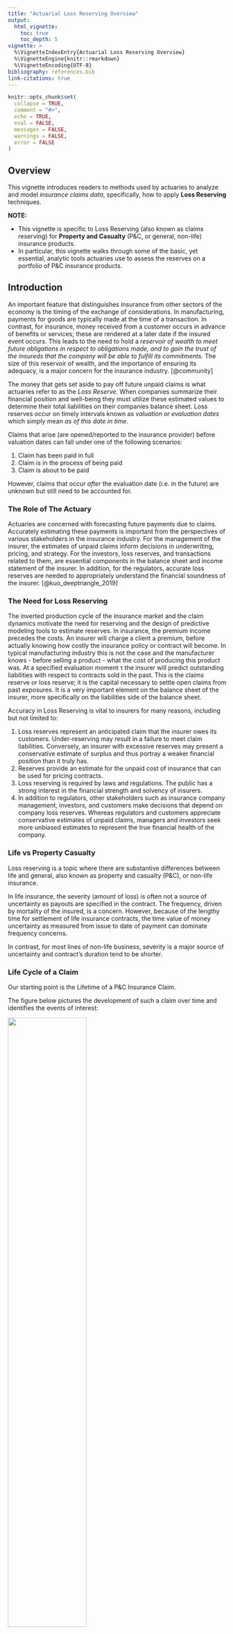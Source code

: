 ```yaml
---
title: "Actuarial Loss Reserving Overview"
output: 
  html_vignette:
    toc: true
    toc_depth: 5
vignette: >
  %\VignetteIndexEntry{Actuarial Loss Reserving Overview}
  %\VignetteEngine{knitr::rmarkdown}
  %\VignetteEncoding{UTF-8}
bibliography: references.bib
link-citations: true
---
```


```r
knitr::opts_chunk$set(
  collapse = TRUE,
  comment = "#>",
  echo = TRUE,
  eval = FALSE,
  messages = FALSE,
  warnings = FALSE,
  error = FALSE
)
```

## Overview {#Overview}

This vignette introduces readers to methods used by actuaries to analyze and model *insurance claims data*, specifically, how to apply **Loss Reserving** techniques.

**NOTE:** 

-   This vignette is specific to Loss Reserving (also known as claims reserving) for **Property and Casualty** (P&C, or general, non-life) insurance products.
-   In particular, this vignette walks through some of the basic, yet essential, analytic tools actuaries use to assess the reserves on a portfolio of P&C insurance products.

## Introduction {#Intro}

An important feature that distinguishes insurance from other sectors of the economy is the timing of the exchange of considerations. In manufacturing, payments for goods are typically made at the time of a transaction. In contrast, for insurance, money received from a customer occurs in advance of benefits or services; these are rendered at a later date if the insured event occurs. This leads to the need to hold a *reservoir of wealth to meet future obligations in respect to obligations made, and to gain the trust of the insureds that the company will be able to fulfill its commitments*. The size of this reservoir of wealth, and the importance of ensuring its adequacy, is a major concern for the insurance industry. [@community]

The money that gets set aside to pay off future unpaid claims is what actuaries refer to as the *Loss Reserve*. When companies summarize their financial position and well-being they must utilize these estimated values to determine their total liabilities on their companies balance sheet. Loss reserves occur on timely intervals known as *valuation or evaluation dates* which simply mean *as of this date in time*.

Claims that arise (are opened/reported to the insurance provider) before valuation dates can fall under one of the following scenarios:

1.  Claim has been paid in full
2.  Claim is in the process of being paid
3.  Claim is about to be paid

However, claims that occur *after* the evaluation date (i.e. in the future) are unknown but still need to be accounted for.

### The Role of The Actuary {#RoleofActuary}

Actuaries are concerned with forecasting future payments due to claims. Accurately estimating these payments is important from the perspectives of various stakeholders in the insurance industry. For the management of the insurer, the estimates of unpaid claims inform decisions in underwriting, pricing, and strategy. For the investors, loss reserves, and transactions related to them, are essential components in the balance sheet and income statement of the insurer. In addition, for the regulators, accurate loss reserves are needed to appropriately understand the financial soundness of the insurer. [@kuo_deeptriangle_2019]

### The Need for Loss Reserving {#TheNeedForLossReserving}

The inverted production cycle of the insurance market and the claim dynamics motivate the need for reserving and the design of predictive modeling tools to estimate reserves. In insurance, the premium income precedes the costs. An insurer will charge a client a premium, before actually knowing how costly the insurance policy or contract will become. In typical manufacturing industry this is not the case and the manufacturer knows - before selling a product - what the cost of producing this product was. At a specified evaluation moment τ the insurer will predict outstanding liabilities with respect to contracts sold in the past. This is the claims reserve or loss reserve; it is the capital necessary to settle open claims from past exposures. It is a very important element on the balance sheet of the insurer, more specifically on the liabilities side of the balance sheet.

Accuracy in Loss Reserving is vital to insurers for many reasons, including but not limited to:

1.  Loss reserves represent an anticipated claim that the insurer owes its customers. Under-reserving may result in a failure to meet claim liabilities. Conversely, an insurer with excessive reserves may present a conservative estimate of surplus and thus portray a weaker financial position than it truly has.
2.  Reserves provide an estimate for the unpaid cost of insurance that can be used for pricing contracts.
3.  Loss reserving is required by laws and regulations. The public has a strong interest in the financial strength and solvency of insurers.
4.  In addition to regulators, other stakeholders such as insurance company management, investors, and customers make decisions that depend on company loss reserves. Whereas regulators and customers appreciate conservative estimates of unpaid claims, managers and investors seek more unbiased estimates to represent the true financial health of the company.

### Life vs Property Casualty {#LifevsNonLife}

Loss reserving is a topic where there are substantive differences between life and general, also known as property and casualty (P&C), or non-life insurance.

In life insurance, the severity (amount of loss) is often not a source of uncertainty as payouts are specified in the contract. The frequency, driven by mortality of the insured, is a concern. However, because of the lengthy time for settlement of life insurance contracts, the time value of money uncertainty as measured from issue to date of payment can dominate frequency concerns.

In contrast, for most lines of non-life business, severity is a major source of uncertainty and contract's duration tend to be shorter.

### Life Cycle of a Claim

Our starting point is the Lifetime of a P&C Insurance Claim.

The figure below pictures the development of such a claim over time and identifies the events of interest:

![](https://openacttexts.github.io/Loss-Data-Analytics/LossDataAnalytics_files/figure-html/tikz-run-off-1.png){width="60%"}

The insured event or accident occurs at time $t_{occ}$. This incident is reported to the insurance company at time $t_{rep}$, after some delay. If the filed claim is accepted by the insurance company, payments will follow to reimburse the financial loss of the policyholder. In this example the insurance company compensates the incurred loss with loss payments at times $t_1$, $t_2$ and $t_3$. Eventually, the claim settles or closes at time $t_{set}$.

### Closed, IBNR, and RBNS Claims {#ClosedIBNRandRBNSClaims}

*Claim Status* is an important field in the claims dataset. It represents what section of the Life Cycle represented above a claim is currently undergoing. There are three possible situations for a claim's status:

1.  Closed
2.  Reported but Note Full Settled (RBNS)
3.  Incurred but not Reported (IBNR)

*Note: for convenience and simplicity, we are assuming that a closed claim cannot re-open*.

#### Closed Claims {#ClosedClaims}

For claims that are closed, the complete development has already been observed. With the red line in the figure below indicating the present moment, all events from the claim's development take place before the present moment. Hence, these events are observed at the present moment.

[![](https://openacttexts.github.io/Loss-Data-Analytics/LossDataAnalytics_files/figure-html/tikz-closed-1.png "Lifetime of a Closed Claim"){width="60%"}](%7B#ClosedClaims%7D)

#### RBNS Claims {#RBNSClaims}

An [*RBNS*](https://openacttexts.github.io/Loss-Data-Analytics/C-LossReserves.html#) claim is one that has been **R**eported, **B**ut is **N**ot fully **S**ettled at the present moment or the moment of evaluation (the valuation date), that is, the moment when the reserves should be calculated and booked by the insurer.

Occurrence, reporting and possibly some loss payments take place before the present moment, but the closing of the claim happens in the future, beyond the present moment.

[![](https://openacttexts.github.io/Loss-Data-Analytics/LossDataAnalytics_files/figure-html/tikz-RBNS-1.png "Lifetime of an RBNS Claim"){#lifetime-of-claim-rbns-example width="60%"}](%7B#RBNS%20Claims%7D)

#### IBNR Claims {#IBNRClaims}

An [*IBNR*](https://openacttexts.github.io/Loss-Data-Analytics/C-LossReserves.html#) claim is one that has **I**ncurred in the past **B**ut is **N**ot yet **R**eported. For such a claim the insured event took place, but the insurance company is not yet aware of the associated claim. This claim will be reported in the future and its complete development (from reporting to settlement) takes place in the future.

[![](https://openacttexts.github.io/Loss-Data-Analytics/LossDataAnalytics_files/figure-html/tikz-IBNR-1.png "Lifetime of an IBNR Claim"){width="60%"}](%7B#IBNRClaims%7D)

## Loss Reserve Data {#LossReserveData}

### Micro to Macro {#MicrotoMacro}

We now shed light on the data available to estimate the outstanding reserve for a portfolio of P&C contracts. Insurance companies typically register data on the development of an individual claim on a micro, claim-specific level. We refer to data registered at this level as granular or micro-level data.

Typically, an actuary aggregates the information registered on the individual development of claims across all claims in a portfolio. This aggregation leads to data structured in a *triangular format*.

Such data are called *aggregate* or *macro-level* data because each cell in the triangle displays information obtained by aggregating the development of multiple claims.

The triangular display used in loss reserving is called a run-off or development triangle. On the vertical axis the triangle lists the accident or occurrence years during which a portfolio is followed. The loss payments booked for a specific claim are connected to the year during the which the insured event occurred. The horizontal axis indicates the payment delay since occurrence of the insured event.

### Data Ingestion

```r
```

-   Build a Probability Modelto describe the aggregate claims by an insurance system occurring in a fixed time period.

-   The insurance system could be a single policy, a group insurance contract, a business line, or an entire book of an insurer's business.

-   Aggregate claims refer to either the number or the amount of claims from a portfolio of insurance contracts.

First, Section \@ref(S:motivation) motivates the need for loss reserving, then Section \@ref(S:Data) studies the available data sources and introduces some formal notation to tackle loss reserving as a prediction challenge. Next, Section \@ref(S:Chain-ladder) covers the chain-ladder method and Mack's distribution-free chain-ladder model. Section \@ref(S:GLMs) then develops a fully stochastic approach to determine the outstanding reserve with generalized linear models (GLMs), including the technique of bootstrapping to obtain a predictive distribution of the outstanding reserve via simulation.

```r
# library(lossdevt)
```
